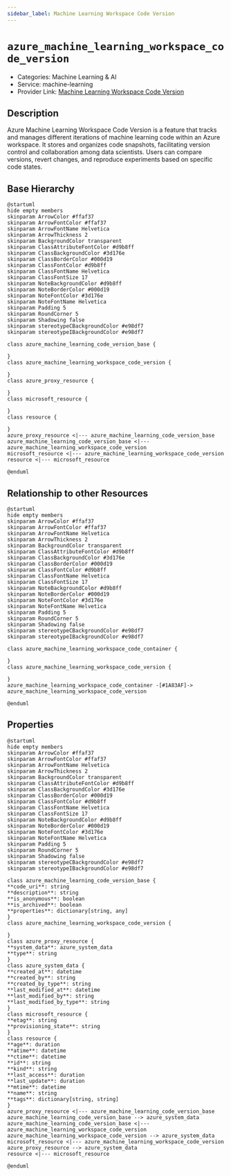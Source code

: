 ```yaml
---
sidebar_label: Machine Learning Workspace Code Version
---
```


# `azure_machine_learning_workspace_code_version`

- Categories: Machine Learning & AI
- Service: machine-learning
- Provider Link: [Machine Learning Workspace Code Version](https://learn.microsoft.com/en-us/azure/machine-learning/concept-code-version)

## Description

Azure Machine Learning Workspace Code Version is a feature that tracks and manages different iterations of machine learning code within an Azure workspace. It stores and organizes code snapshots, facilitating version control and collaboration among data scientists. Users can compare versions, revert changes, and reproduce experiments based on specific code states.

## Base Hierarchy

<ZoomPanPinch>

```kroki imgType="plantuml" imgAlt="Hierarchy of Machine Learning Workspace Code Version"
@startuml
hide empty members
skinparam ArrowColor #ffaf37
skinparam ArrowFontColor #ffaf37
skinparam ArrowFontName Helvetica
skinparam ArrowThickness 2
skinparam BackgroundColor transparent
skinparam ClassAttributeFontColor #d9b8ff
skinparam ClassBackgroundColor #3d176e
skinparam ClassBorderColor #000d19
skinparam ClassFontColor #d9b8ff
skinparam ClassFontName Helvetica
skinparam ClassFontSize 17
skinparam NoteBackgroundColor #d9b8ff
skinparam NoteBorderColor #000d19
skinparam NoteFontColor #3d176e
skinparam NoteFontName Helvetica
skinparam Padding 5
skinparam RoundCorner 5
skinparam Shadowing false
skinparam stereotypeCBackgroundColor #e98df7
skinparam stereotypeIBackgroundColor #e98df7

class azure_machine_learning_code_version_base {

}
class azure_machine_learning_workspace_code_version {

}
class azure_proxy_resource {

}
class microsoft_resource {

}
class resource {

}
azure_proxy_resource <|--- azure_machine_learning_code_version_base
azure_machine_learning_code_version_base <|--- azure_machine_learning_workspace_code_version
microsoft_resource <|--- azure_machine_learning_workspace_code_version
resource <|--- microsoft_resource

@enduml
```

</ZoomPanPinch>

## Relationship to other Resources

<ZoomPanPinch>

```kroki imgType="plantuml" imgAlt="Diagram of Machine Learning Workspace Code Version resource relationships"
@startuml
hide empty members
skinparam ArrowColor #ffaf37
skinparam ArrowFontColor #ffaf37
skinparam ArrowFontName Helvetica
skinparam ArrowThickness 2
skinparam BackgroundColor transparent
skinparam ClassAttributeFontColor #d9b8ff
skinparam ClassBackgroundColor #3d176e
skinparam ClassBorderColor #000d19
skinparam ClassFontColor #d9b8ff
skinparam ClassFontName Helvetica
skinparam ClassFontSize 17
skinparam NoteBackgroundColor #d9b8ff
skinparam NoteBorderColor #000d19
skinparam NoteFontColor #3d176e
skinparam NoteFontName Helvetica
skinparam Padding 5
skinparam RoundCorner 5
skinparam Shadowing false
skinparam stereotypeCBackgroundColor #e98df7
skinparam stereotypeIBackgroundColor #e98df7

class azure_machine_learning_workspace_code_container {

}
class azure_machine_learning_workspace_code_version {

}
azure_machine_learning_workspace_code_container -[#1A83AF]-> azure_machine_learning_workspace_code_version

@enduml
```

</ZoomPanPinch>

## Properties

<ZoomPanPinch>

```kroki imgType="plantuml" imgAlt="Diagram of Machine Learning Workspace Code Version data model"
@startuml
hide empty members
skinparam ArrowColor #ffaf37
skinparam ArrowFontColor #ffaf37
skinparam ArrowFontName Helvetica
skinparam ArrowThickness 2
skinparam BackgroundColor transparent
skinparam ClassAttributeFontColor #d9b8ff
skinparam ClassBackgroundColor #3d176e
skinparam ClassBorderColor #000d19
skinparam ClassFontColor #d9b8ff
skinparam ClassFontName Helvetica
skinparam ClassFontSize 17
skinparam NoteBackgroundColor #d9b8ff
skinparam NoteBorderColor #000d19
skinparam NoteFontColor #3d176e
skinparam NoteFontName Helvetica
skinparam Padding 5
skinparam RoundCorner 5
skinparam Shadowing false
skinparam stereotypeCBackgroundColor #e98df7
skinparam stereotypeIBackgroundColor #e98df7

class azure_machine_learning_code_version_base {
**code_uri**: string
**description**: string
**is_anonymous**: boolean
**is_archived**: boolean
**properties**: dictionary[string, any]
}
class azure_machine_learning_workspace_code_version {

}
class azure_proxy_resource {
**system_data**: azure_system_data
**type**: string
}
class azure_system_data {
**created_at**: datetime
**created_by**: string
**created_by_type**: string
**last_modified_at**: datetime
**last_modified_by**: string
**last_modified_by_type**: string
}
class microsoft_resource {
**etag**: string
**provisioning_state**: string
}
class resource {
**age**: duration
**atime**: datetime
**ctime**: datetime
**id**: string
**kind**: string
**last_access**: duration
**last_update**: duration
**mtime**: datetime
**name**: string
**tags**: dictionary[string, string]
}
azure_proxy_resource <|--- azure_machine_learning_code_version_base
azure_machine_learning_code_version_base --> azure_system_data
azure_machine_learning_code_version_base <|--- azure_machine_learning_workspace_code_version
azure_machine_learning_workspace_code_version --> azure_system_data
microsoft_resource <|--- azure_machine_learning_workspace_code_version
azure_proxy_resource --> azure_system_data
resource <|--- microsoft_resource

@enduml
```

</ZoomPanPinch>
